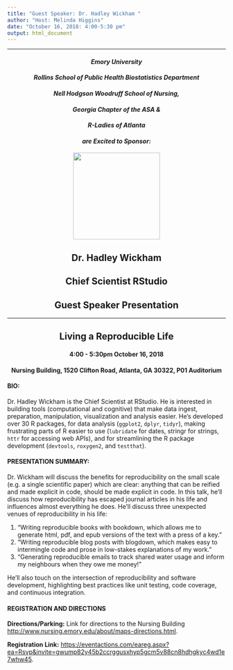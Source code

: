```yaml
---
title: "Guest Speaker: Dr. Hadley Wickham "
author: "Host: Melinda Higgins"
date: "October 16, 2018: 4:00-5:30 pm"
output: html_document
---
```


---

<center>

#### _Emory University_

#### _Rollins School of Public Health Biostatistics Department_

#### _Nell Hodgson Woodruff School of Nursing,_

#### _Georgia Chapter of the ASA &_ 

#### _R-Ladies of Atlanta_ 

#### _are Excited to Sponsor:_

![](HadleyPic.PNG){width=200px} 

## Dr. Hadley Wickham 
## Chief Scientist RStudio
## Guest Speaker Presentation

---

## Living a Reproducible Life

#### 4:00 - 5:30pm October 16, 2018
#### Nursing Building, 1520 Clifton Road, Atlanta, GA 30322, P01 Auditorium

</center>

#### BIO:

Dr. Hadley Wickham is the Chief Scientist at RStudio. He is interested in building tools (computational and cognitive) that make data ingest, preparation, manipulation, visualization and analysis easier. He's developed over 30 R packages, for data analysis (`ggplot2`, `dplyr`, `tidyr`), making frustrating parts of R easier to use (`lubridate` for dates, stringr for strings, `httr` for accessing web APIs), and for streamlining the R package development (`devtools`, `roxygen2`, and `testthat`).

#### PRESENTATION SUMMARY:

Dr. Wickham will discuss the benefits for reproducibility on the small scale (e.g. a single scientific paper) which are clear: anything that can be reified and made explicit in code, should be made explicit in code. In this talk, he'll discuss how reproducibility has escaped journal articles in his life and influences almost everything he does. He'll discuss three unexpected venues of reproducibility in his life:

1.	“Writing reproducible books with bookdown, which allows me to generate html, pdf, and epub versions of the text with a press of a key.”
2.	“Writing reproducible blog posts with blogdown, which makes easy to intermingle code and prose in low-stakes explanations of my work.”
3.	“Generating reproducible emails to track shared water usage and inform my neighbours when they owe me money!”

He'll also touch on the intersection of reproducibility and software development, highlighting best practices like unit testing, code coverage, and continuous integration.

#### REGISTRATION AND DIRECTIONS

**Directions/Parking:** Link for directions to the Nursing Building [http://www.nursing.emory.edu/about/maps-directions.html](http://www.nursing.emory.edu/about/maps-directions.html).

**Registration Link:** [https://eventactions.com/eareg.aspx?ea=Rsvp&invite=gwump82y45b2ccrggusxhyp5gcm5v88cn8hdhgkyc4wd1e7whw45 ](https://eventactions.com/eareg.aspx?ea=Rsvp&invite=gwump82y45b2ccrggusxhyp5gcm5v88cn8hdhgkyc4wd1e7whw45 ).






